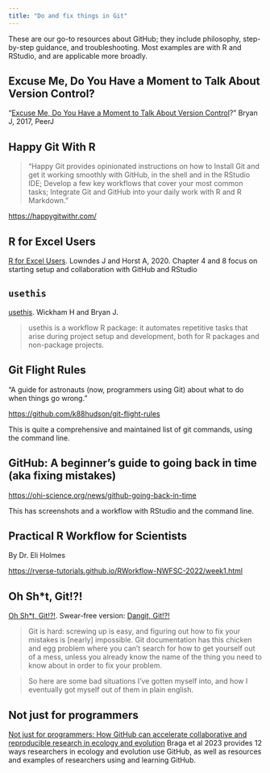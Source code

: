 ```yaml
---
title: "Do and fix things in Git"
---
```


These are our go-to resources about GitHub; they include philosophy, step-by-step guidance, and troubleshooting. Most examples are with R and RStudio, and are applicable more broadly.

## Excuse Me, Do You Have a Moment to Talk About Version Control?

"[Excuse Me, Do You Have a Moment to Talk About Version Control](https://peerj.com/preprints/3159/)?" Bryan J, 2017, PeerJ 

## Happy Git With R

> "Happy Git provides opinionated instructions on how to Install Git and get it working smoothly with GitHub, in the shell and in the RStudio IDE; Develop a few key workflows that cover your most common tasks; Integrate Git and GitHub into your daily work with R and R Markdown."

<https://happygitwithr.com/>

## R for Excel Users

[R for Excel Users](https://rstudio-conf-2020.github.io/r-for-excel/). Lowndes J and Horst A, 2020. Chapter 4 and 8 focus on starting setup and collaboration with GitHub and RStudio

## `usethis`

[usethis](https://usethis.r-lib.org/). Wickham H and Bryan J.

> usethis is a workflow R package: it automates repetitive tasks that arise during project setup and development, both for R packages and non-package projects.

## Git Flight Rules

"A guide for astronauts (now, programmers using Git) about what to do when things go wrong."

<https://github.com/k88hudson/git-flight-rules>

This is quite a comprehensive and maintained list of git commands, using the command line.

## GitHub: A beginner's guide to going back in time (aka fixing mistakes)

<https://ohi-science.org/news/github-going-back-in-time>

This has screenshots and a workflow with RStudio and the command line.

## Practical R Workflow for Scientists

By Dr. Eli Holmes

<https://rverse-tutorials.github.io/RWorkflow-NWFSC-2022/week1.html>

## Oh Sh*t, Git!?!

[Oh Sh*t, Git!?!](https://ohshitgit.com/). Swear-free version: [Dangit, Git!?!](https://dangitgit.com/)

> Git is hard: screwing up is easy, and figuring out how to fix your mistakes is [nearly] impossible. Git documentation has this chicken and egg problem where you can't search for how to get yourself out of a mess, unless you already know the name of the thing you need to know about in order to fix your problem.

> So here are some bad situations I've gotten myself into, and how I eventually got myself out of them in plain english.

## Not just for programmers

[Not just for programmers: How GitHub can accelerate collaborative and reproducible research in ecology and evolution](https://besjournals.onlinelibrary.wiley.com/doi/10.1111/2041-210X.14108) Braga et al 2023 provides 12 ways researchers in ecology and evolution use GitHub, as well as resources and examples of researchers using and learning GitHub. 

